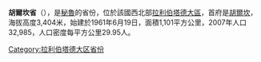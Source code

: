 {{coord|8|03|S|78|30|W|type:adm2nd_source:itwiki|display=title}}

'''胡爾坎省'''（{{lang-es|Provincia de Julcán}}），是[[秘魯|秘魯]]的省份，位於該國西北部[[拉利伯塔德大區|拉利伯塔德大區]]，首府是[[胡爾坎|胡爾坎]]，海拔高度3,404米，始建於1961年6月19日，面積1,101平方公里，2007年人口32,985，人口密度每平方公里29.95人。

{{秘魯省份|state=collapsed}}
{{秘鲁行政区划小作品}}
[[Category:拉利伯塔德大区省份|Category:拉利伯塔德大区省份]]